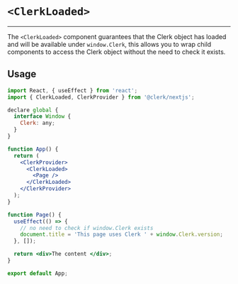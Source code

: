 
# `<ClerkLoaded>`

---

The `<ClerkLoaded>` component guarantees that the Clerk object has loaded and will be available under `window.Clerk`, this allows you to wrap child components to access the Clerk object without the need to check it exists.

## Usage

```jsx copy filename="app.tsx"
import React, { useEffect } from 'react';
import { ClerkLoaded, ClerkProvider } from '@clerk/nextjs';

declare global {
  interface Window {
    Clerk: any;
  }
}

function App() {
  return (
    <ClerkProvider>
      <ClerkLoaded>
        <Page />
      </ClerkLoaded>
    </ClerkProvider>
  );
}

function Page() {
  useEffect(() => {
    // no need to check if window.Clerk exists
    document.title = 'This page uses Clerk ' + window.Clerk.version;
  }, []);

  return <div>The content </div>;
}

export default App;
```
